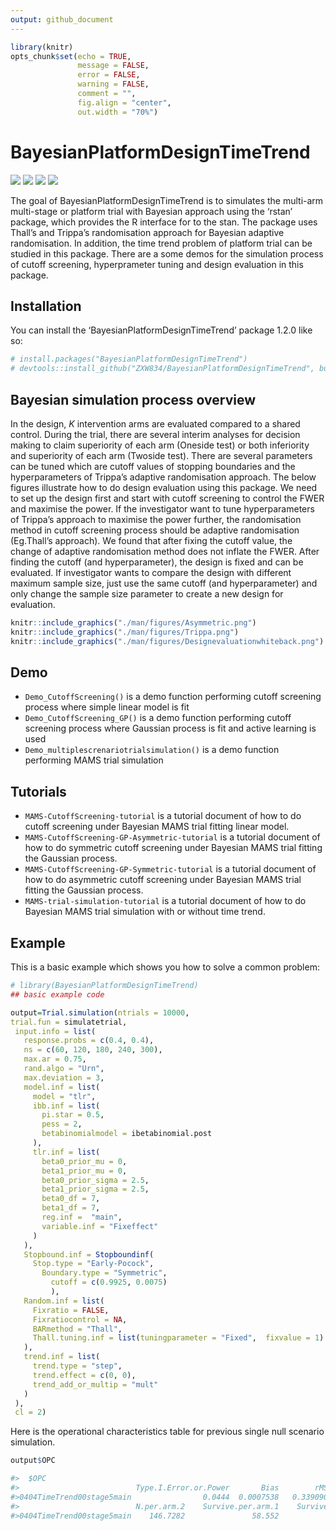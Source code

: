 ```yaml
---
output: github_document
---
```


<!-- README.md is generated from README.Rmd. Please edit that file -->

```r
library(knitr)
opts_chunk$set(echo = TRUE,
               message = FALSE,
               error = FALSE,
               warning = FALSE,
               comment = "",
               fig.align = "center",
               out.width = "70%")
```

# BayesianPlatformDesignTimeTrend

<!-- badges: start -->
[![](https://cranlogs.r-pkg.org/badges/grand-total/BayesianPlatformDesignTimeTrend)](https://cran.rstudio.com/web/packages/BayesianPlatformDesignTimeTrend/index.html)
[![](https://cranlogs.r-pkg.org/badges/BayesianPlatformDesignTimeTrend)](https://cran.rstudio.com/web/packages/BayesianPlatformDesignTimeTrend/index.html)
[![](https://img.shields.io/cran/v/BayesianPlatformDesignTimeTrend)](https://cran.rstudio.com/web/packages/BayesianPlatformDesignTimeTrend/index.html)
[![](https://img.shields.io/cran/l/BayesianPlatformDesignTimeTrend)](https://opensource.org/license/mit/)
<!-- badges: end -->

The goal of BayesianPlatformDesignTimeTrend is to simulates the multi-arm multi-stage or platform trial with Bayesian approach using the 'rstan' package, which provides the R interface for to the stan. The package uses Thall's and Trippa's randomisation approach for Bayesian adaptive randomisation. In addition, the time trend problem of platform trial can be studied in this package. There are a
some demos for the simulation process of cutoff screening, hyperprameter tuning and design evaluation in this package.

## Installation

You can install the 'BayesianPlatformDesignTimeTrend' package 1.2.0 like so:

``` r
# install.packages("BayesianPlatformDesignTimeTrend")
# devtools::install_github("ZXW834/BayesianPlatformDesignTimeTrend", build_vignettes = TRUE)
```

## Bayesian simulation process overview
In the design, $K$ intervention arms are evaluated compared to a shared control. During the trial, there are several interim analyses for decision making to claim superiority of each arm (Oneside test) or both inferiority and superiority of each arm (Twoside test). There are several parameters can be tuned which are cutoff values of stopping boundaries and the hyperparameters of Trippa's adaptive randomisation approach. The below figures illustrate how to do design evaluation using this package. We need to set up the design first and start with cutoff screening to control the FWER and maximise the power. If the investigator want to tune hyperparameters of Trippa's approach to maximise the power further, the randomisation method in cutoff screening process should be adaptive randomisation (Eg.Thall's approach). We found that after fixing the cutoff value, the change of adaptive randomisation method does not inflate the FWER. After finding the cutoff (and hyperparameter), the design is fixed and can be evaluated. If investigator wants to compare the design with different maximum sample size, just use the same cutoff (and hyperparameter) and only change the sample size parameter to create a new design for evaluation.
```r
knitr::include_graphics("./man/figures/Asymmetric.png")
knitr::include_graphics("./man/figures/Trippa.png")
knitr::include_graphics("./man/figures/Designevaluationwhiteback.png")
```

## Demo
- `Demo_CutoffScreening()` is a demo function performing cutoff screening process where simple linear model is fit
- `Demo_CutoffScreening_GP()` is a demo function performing cutoff screening process where Gaussian process is fit and active learning is used
- `Demo_multiplescrenariotrialsimulation()` is a demo function performing MAMS trial simulation

## Tutorials
- `MAMS-CutoffScreening-tutorial` is a tutorial document of how to do cutoff screening under Bayesian MAMS trial fitting linear model.
- `MAMS-CutoffScreening-GP-Asymmetric-tutorial` is a tutorial document of how to do symmetric cutoff screening under Bayesian MAMS trial fitting the Gaussian process.
- `MAMS-CutoffScreening-GP-Symmetric-tutorial` is a tutorial document of how to do asymmetric cutoff screening under Bayesian MAMS trial fitting the Gaussian process.
- `MAMS-trial-simulation-tutorial` is a tutorial document of how to do Bayesian MAMS trial simulation with or without time trend. 

## Example

This is a basic example which shows you how to solve a common problem:

```r
# library(BayesianPlatformDesignTimeTrend)
## basic example code
```
```r
output=Trial.simulation(ntrials = 10000,
trial.fun = simulatetrial,
 input.info = list(
   response.probs = c(0.4, 0.4),
   ns = c(60, 120, 180, 240, 300),
   max.ar = 0.75,
   rand.algo = "Urn",
   max.deviation = 3,
   model.inf = list(
     model = "tlr",
     ibb.inf = list(
       pi.star = 0.5,
       pess = 2,
       betabinomialmodel = ibetabinomial.post
     ),
     tlr.inf = list(
       beta0_prior_mu = 0,
       beta1_prior_mu = 0,
       beta0_prior_sigma = 2.5,
       beta1_prior_sigma = 2.5,
       beta0_df = 7,
       beta1_df = 7,
       reg.inf =  "main",
       variable.inf = "Fixeffect"
     )
   ),
   Stopbound.inf = Stopboundinf(
     Stop.type = "Early-Pocock",
       Boundary.type = "Symmetric",
         cutoff = c(0.9925, 0.0075)
         ),
   Random.inf = list(
     Fixratio = FALSE,
     Fixratiocontrol = NA,
     BARmethod = "Thall",
     Thall.tuning.inf = list(tuningparameter = "Fixed",  fixvalue = 1)
   ),
   trend.inf = list(
     trend.type = "step",
     trend.effect = c(0, 0),
     trend_add_or_multip = "mult"
   )
 ),
 cl = 2)
```
Here is the operational characteristics table for previous single null scenario simulation.
```r
output$OPC
```
```r
#>  $OPC
#>                          Type.I.Error.or.Power       Bias        rMSE     N.per.arm.1
#>0404TimeTrend00stage5main                0.0444  0.0007538   0.3390904        146.4978
#>                          N.per.arm.2    Survive.per.arm.1    Survive.per.arm.2          N
#>0404TimeTrend00stage5main    146.7282               58.552              58.6241    293.226
```

